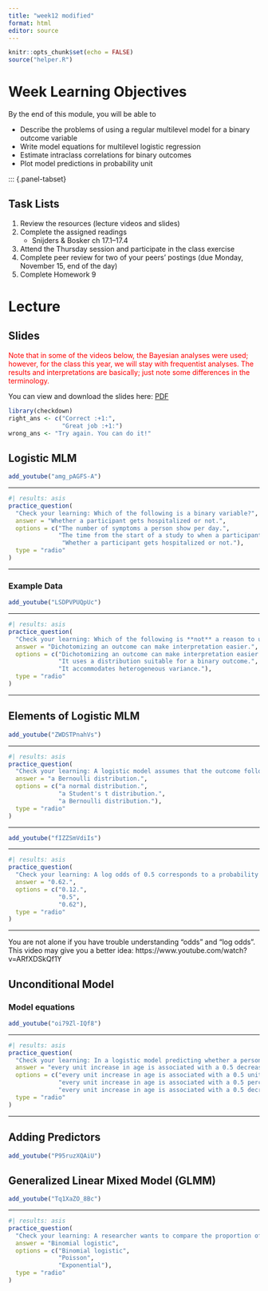 ```yaml
---
title: "week12 modified"
format: html
editor: source
---
```


```r
knitr::opts_chunk$set(echo = FALSE)
source("helper.R")
```

# Week Learning Objectives

By the end of this module, you will be able to

-   Describe the problems of using a regular multilevel model for a binary outcome variable
-   Write model equations for multilevel logistic regression
-   Estimate intraclass correlations for binary outcomes
-   Plot model predictions in probability unit

::: {.panel-tabset}

## Task Lists

1.  Review the resources (lecture videos and slides)
2.  Complete the assigned readings
    -   Snijders & Bosker ch 17.1--17.4
3.  Attend the Thursday session and participate in the class exercise
4.  Complete peer review for two of your peers' postings (due Monday, November 15, end of the day)
5.  Complete Homework 9 <!-- 6. (Optional) Read the [bonus material](#) on binomial logistic models -->

# Lecture

## Slides

[Note that in some of the videos below, the Bayesian analyses were used; however, for the class this year, we will stay with frequentist analyses. The results and interpretations are basically; just note some differences in the terminology.]{style="color:red"}

You can view and download the slides here: [PDF](%60r%20file.path(%22slides%22,%20paste0(params$slides,%20%22.pdf%22))%60){target="_blank"}

```r
library(checkdown)
right_ans <- c("Correct :+1:", 
               "Great job :+1:")
wrong_ans <- "Try again. You can do it!"
```

## Logistic MLM

```r
add_youtube("amg_pAGFS-A")
```

------------------------------------------------------------------------

```r
#| results: asis
practice_question(
  "Check your learning: Which of the following is a binary variable?",
  answer = "Whether a participant gets hospitalized or not.", 
  options = c("The number of symptoms a person show per day.", 
              "The time from the start of a study to when a participant gets hospitalized.", 
               "Whether a participant gets hospitalized or not."), 
  type = "radio"
)
```

------------------------------------------------------------------------

### Example Data

```r
add_youtube("LSDPVPUQpUc")
```

------------------------------------------------------------------------

```r
#| results: asis
practice_question(
  "Check your learning: Which of the following is **not** a reason to use a logistic model?",
  answer = "Dichotomizing an outcome can make interpretation easier.", 
  options = c("Dichotomizing an outcome can make interpretation easier.", 
              "It uses a distribution suitable for a binary outcome.", 
              "It accommodates heterogeneous variance."), 
  type = "radio"
)
```

------------------------------------------------------------------------

## Elements of Logistic MLM

```r
add_youtube("ZWDSTPnahVs")
```

------------------------------------------------------------------------

```r
#| results: asis
practice_question(
  "Check your learning: A logistic model assumes that the outcome follows",
  answer = "a Bernoulli distribution.", 
  options = c("a normal distribution.", 
              "a Student's t distribution.", 
              "a Bernoulli distribution."), 
  type = "radio"
)
```

------------------------------------------------------------------------

```r
add_youtube("fIZZSmVdiIs")
```

------------------------------------------------------------------------

```r
#| results: asis
practice_question(
  "Check your learning: A log odds of 0.5 corresponds to a probability of",
  answer = "0.62.", 
  options = c("0.12.", 
              "0.5", 
              "0.62"), 
  type = "radio"
)
```

------------------------------------------------------------------------

You are not alone if you have trouble understanding "odds" and "log odds". This video may give you a better idea: https://www.youtube.com/watch?v=ARfXDSkQf1Y

## Unconditional Model

### Model equations

```r
add_youtube("oi79Zl-IQf8")
```

------------------------------------------------------------------------

```r
#| results: asis
practice_question(
  "Check your learning: In a logistic model predicting whether a person reported a daily stressor, the coefficient of age was -0.5. The interpretation is that",
  answer = "every unit increase in age is associated with a 0.5 decrease in the log odds of reporting a daily stressor.", 
  options = c("every unit increase in age is associated with a 0.5 unit decrease of a daily stressor.", 
              "every unit increase in age is associated with a 0.5 percentage point decrease of reporting a daily stressor.", 
              "every unit increase in age is associated with a 0.5 decrease in the log odds of reporting a daily stressor."), 
  type = "radio"
)
```

------------------------------------------------------------------------

## Adding Predictors

```r
add_youtube("P95ruzXQAiU")
```

## Generalized Linear Mixed Model (GLMM)

```r
add_youtube("Tq1XaZO_8Bc")
```

------------------------------------------------------------------------

```r
#| results: asis
practice_question(
  "Check your learning: A researcher wants to compare the proportion of minority hires in the past year across departments and schools. The total number of hires for each department is known. Which model is the most appropriate?",
  answer = "Binomial logistic", 
  options = c("Binomial logistic", 
              "Poisson", 
              "Exponential"), 
  type = "radio"
)
```
